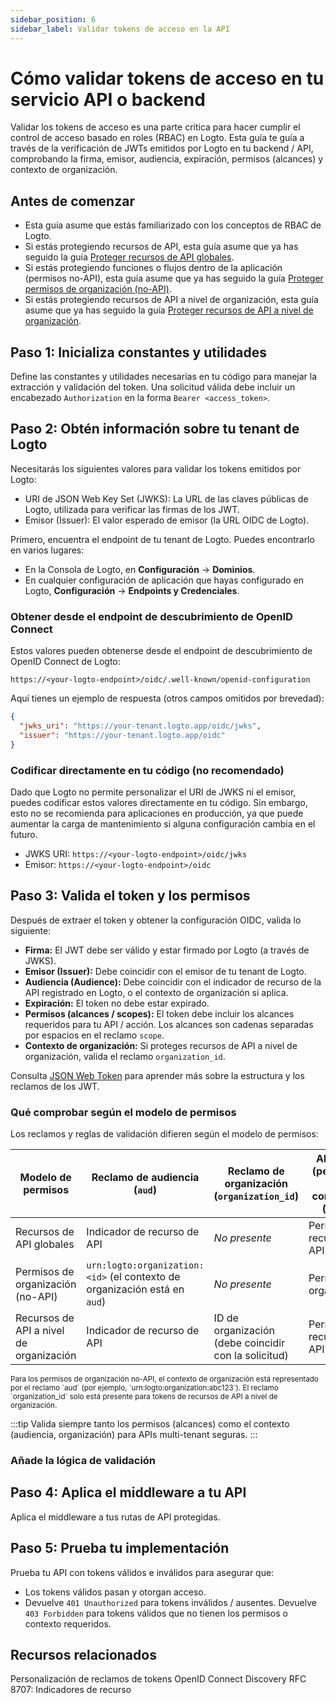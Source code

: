 ```yaml
---
sidebar_position: 6
sidebar_label: Validar tokens de acceso en la API
---
```




# Cómo validar tokens de acceso en tu servicio API o backend

Validar los tokens de acceso es una parte crítica para hacer cumplir el control de acceso basado en roles (RBAC) en Logto. Esta guía te guía a través de la verificación de JWTs emitidos por Logto en tu backend / API, comprobando la firma, emisor, audiencia, expiración, permisos (alcances) y contexto de organización.

## Antes de comenzar

- Esta guía asume que estás familiarizado con los conceptos de RBAC de Logto.
- Si estás protegiendo recursos de API, esta guía asume que ya has seguido la guía [Proteger recursos de API globales](/authorization/global-api-resources).
- Si estás protegiendo funciones o flujos dentro de la aplicación (permisos no-API), esta guía asume que ya has seguido la guía [Proteger permisos de organización (no-API)](/authorization/organization-permissions).
- Si estás protegiendo recursos de API a nivel de organización, esta guía asume que ya has seguido la guía [Proteger recursos de API a nivel de organización](/authorization/organization-level-api-resources).

## Paso 1: Inicializa constantes y utilidades

Define las constantes y utilidades necesarias en tu código para manejar la extracción y validación del token. Una solicitud válida debe incluir un encabezado `Authorization` en la forma `Bearer <access_token>`.

<Tabs groupId="api-language">
  <TabItem value="node" label="Node.js">
    <NodeInit />
  </TabItem>
  <TabItem value="python" label="Python">
    <PythonInit />
  </TabItem>
  <TabItem value="go" label="Go">
    <GoInit />
  </TabItem>
  <TabItem value="java" label="Java">
    <JavaInit />
  </TabItem>
  <TabItem value="dotnet" label=".NET">
    <DotNetInit />
  </TabItem>
  <TabItem value="php" label="PHP">
    <PhpInit />
  </TabItem>
  <TabItem value="ruby" label="Ruby">
    <RubyInit />
  </TabItem>
  <TabItem value="rust" label="Rust">
    <RustInit />
  </TabItem>
</Tabs>

## Paso 2: Obtén información sobre tu tenant de Logto

Necesitarás los siguientes valores para validar los tokens emitidos por Logto:

- URI de JSON Web Key Set (JWKS): La URL de las claves públicas de Logto, utilizada para verificar las firmas de los JWT.
- Emisor (Issuer): El valor esperado de emisor (la URL OIDC de Logto).

Primero, encuentra el endpoint de tu tenant de Logto. Puedes encontrarlo en varios lugares:

- En la Consola de Logto, en **Configuración** → **Dominios**.
- En cualquier configuración de aplicación que hayas configurado en Logto, **Configuración** → **Endpoints y Credenciales**.

### Obtener desde el endpoint de descubrimiento de OpenID Connect

Estos valores pueden obtenerse desde el endpoint de descubrimiento de OpenID Connect de Logto:

```
https://<your-logto-endpoint>/oidc/.well-known/openid-configuration
```

Aquí tienes un ejemplo de respuesta (otros campos omitidos por brevedad):

```json
{
  "jwks_uri": "https://your-tenant.logto.app/oidc/jwks",
  "issuer": "https://your-tenant.logto.app/oidc"
}
```

### Codificar directamente en tu código (no recomendado)

Dado que Logto no permite personalizar el URI de JWKS ni el emisor, puedes codificar estos valores directamente en tu código. Sin embargo, esto no se recomienda para aplicaciones en producción, ya que puede aumentar la carga de mantenimiento si alguna configuración cambia en el futuro.

- JWKS URI: `https://<your-logto-endpoint>/oidc/jwks`
- Emisor: `https://<your-logto-endpoint>/oidc`

## Paso 3: Valida el token y los permisos

Después de extraer el token y obtener la configuración OIDC, valida lo siguiente:

- **Firma:** El JWT debe ser válido y estar firmado por Logto (a través de JWKS).
- **Emisor (Issuer):** Debe coincidir con el emisor de tu tenant de Logto.
- **Audiencia (Audience):** Debe coincidir con el indicador de recurso de la API registrado en Logto, o el contexto de organización si aplica.
- **Expiración:** El token no debe estar expirado.
- **Permisos (alcances / scopes):** El token debe incluir los alcances requeridos para tu API / acción. Los alcances son cadenas separadas por espacios en el reclamo `scope`.
- **Contexto de organización:** Si proteges recursos de API a nivel de organización, valida el reclamo `organization_id`.

Consulta [JSON Web Token](https://auth.wiki/jwt) para aprender más sobre la estructura y los reclamos de los JWT.

### Qué comprobar según el modelo de permisos

Los reclamos y reglas de validación difieren según el modelo de permisos:

| Modelo de permisos                      | Reclamo de audiencia (`aud`)                                              | Reclamo de organización (`organization_id`)          | Alcances (permisos) a comprobar (`scope`) |
| --------------------------------------- | ------------------------------------------------------------------------- | ---------------------------------------------------- | ----------------------------------------- |
| Recursos de API globales                | Indicador de recurso de API                                               | _No presente_                                        | Permisos de recurso de API                |
| Permisos de organización (no-API)       | `urn:logto:organization:<id>` (el contexto de organización está en `aud`) | _No presente_                                        | Permisos de organización                  |
| Recursos de API a nivel de organización | Indicador de recurso de API                                               | ID de organización (debe coincidir con la solicitud) | Permisos de recurso de API                |

<small>
  Para los permisos de organización no-API, el contexto de organización está representado por el
  reclamo `aud` (por ejemplo, `urn:logto:organization:abc123`). El reclamo `organization_id` solo
  está presente para tokens de recursos de API a nivel de organización.
</small>

:::tip
Valida siempre tanto los permisos (alcances) como el contexto (audiencia, organización) para APIs multi-tenant seguras.
:::

### Añade la lógica de validación

<Tabs groupId="api-language">
  <TabItem value="node" label="Node.js">
    <NodeAddValidationLogic />
  </TabItem>
  <TabItem value="python" label="Python">
    <PythonAddValidationLogic />
  </TabItem>
  <TabItem value="go" label="Go">
    <GoAddValidationLogic />
  </TabItem>
  <TabItem value="java" label="Java">
    <JavaAddValidationLogic />
  </TabItem>
  <TabItem value="dotnet" label=".NET">
    <DotNetAddValidationLogic />
  </TabItem>
  <TabItem value="php" label="PHP">
    <PhpAddValidationLogic />
  </TabItem>
  <TabItem value="ruby" label="Ruby">
    <RubyAddValidationLogic />
  </TabItem>
  <TabItem value="rust" label="Rust">
    <RustAddValidationLogic />
  </TabItem>
</Tabs>

## Paso 4: Aplica el middleware a tu API

Aplica el middleware a tus rutas de API protegidas.

<Tabs groupId="api-language">
  <TabItem value="node" label="Node.js">
    <NodeApplyMiddleware />
  </TabItem>
  <TabItem value="python" label="Python">
    <PythonApplyMiddleware />
  </TabItem>
  <TabItem value="go" label="Go">
    <GoApplyMiddleware />
  </TabItem>
  <TabItem value="java" label="Java">
    <JavaApplyMiddleware />
  </TabItem>
  <TabItem value="dotnet" label=".NET">
    <DotNetApplyMiddleware />
  </TabItem>
  <TabItem value="php" label="PHP">
    <PhpApplyMiddleware />
  </TabItem>
  <TabItem value="ruby" label="Ruby">
    <RubyApplyMiddleware />
  </TabItem>
  <TabItem value="rust" label="Rust">
    <RustApplyMiddleware />
  </TabItem>
</Tabs>

## Paso 5: Prueba tu implementación

Prueba tu API con tokens válidos e inválidos para asegurar que:

- Los tokens válidos pasan y otorgan acceso.
- Devuelve `401 Unauthorized` para tokens inválidos / ausentes. Devuelve `403 Forbidden` para tokens válidos que no tienen los permisos o contexto requeridos.

## Recursos relacionados

<Url href="/developers/custom-token-claims">Personalización de reclamos de tokens</Url>
<Url href="https://openid.net/specs/openid-connect-discovery-1_0.html">
  OpenID Connect Discovery
</Url>
<Url href="https://www.rfc-editor.org/rfc/rfc8707.html">RFC 8707: Indicadores de recurso</Url>
